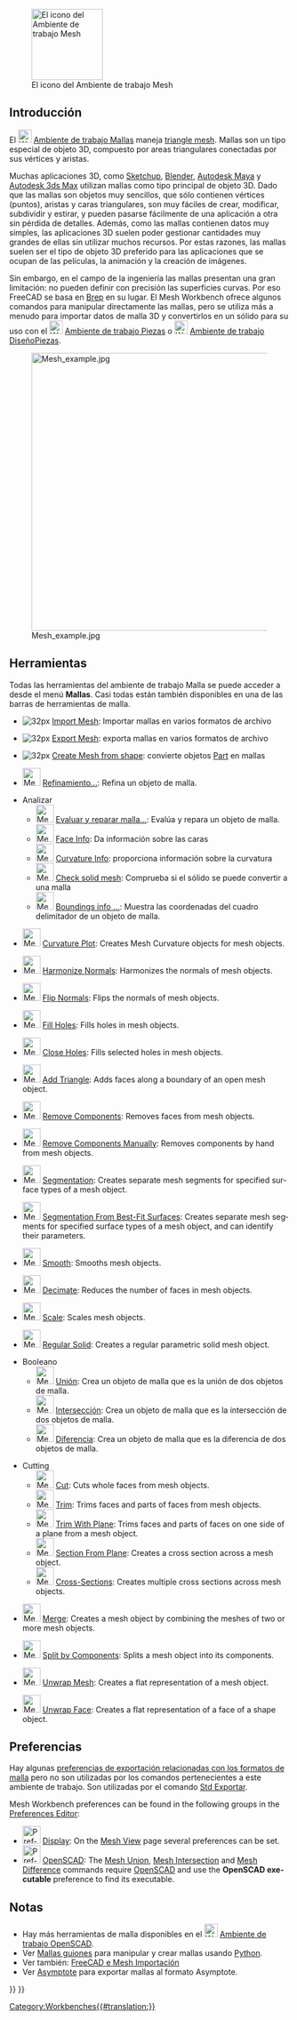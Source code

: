 <languages/>

<div class="mw-translate-fuzzy">
{{Docnav/es
|[[Inspection_Workbench/es|Ambiente de trabajo Inspección]]
|[[OpenSCAD_Workbench/es|Ambiente de trabajo OpenSCAD]]
|IconL=Workbench_Inspection.svg
|IconR=Workbench_OpenSCAD.svg
}}
</div>

[[Image:Workbench_Mesh.svg|thumb|128px|El icono del Ambiente de trabajo Mesh]]

{{TOCright}}

<span id="Introduction"></span>
==Introducción==

<div class="mw-translate-fuzzy">
El  [[Image:Workbench_Mesh.svg|24px]] [[Mesh_Workbench|Ambiente de trabajo Mallas]] maneja [http://en.wikipedia.org/wiki/Triangle_mesh triangle mesh]. Mallas son un tipo especial de objeto 3D, compuesto por areas triangulares conectadas por sus vértices y aristas.
</div>

<div class="mw-translate-fuzzy">
Muchas aplicaciones 3D, como [https://es.wikipedia.org/wiki/SketchUp Sketchup], [http://es.wikipedia.org/wiki/Blender Blender], [http://es.wikipedia.org/wiki/Autodesk_Maya Autodesk Maya] y [http://es.wikipedia.org/wiki/Autodesk_3ds_Max Autodesk 3ds Max] utilizan mallas como tipo principal de objeto 3D. Dado que las mallas son objetos muy sencillos, que sólo contienen vértices (puntos), aristas y caras triangulares, son muy fáciles de crear, modificar, subdividir y estirar, y pueden pasarse fácilmente de una aplicación a otra sin pérdida de detalles. Además, como las mallas contienen datos muy simples, las aplicaciones 3D suelen poder gestionar cantidades muy grandes de ellas sin utilizar muchos recursos. Por estas razones, las mallas suelen ser el tipo de objeto 3D preferido para las aplicaciones que se ocupan de las películas, la animación y la creación de imágenes.
</div>

Sin embargo, en el campo de la ingeniería las mallas presentan una gran limitación: no pueden definir con precisión las superficies curvas. Por eso FreeCAD se basa en [[wikipedia:Boundary representation|Brep]] en su lugar. El Mesh Workbench ofrece algunos comandos para manipular directamente las mallas, pero se utiliza más a menudo para importar datos de malla 3D y convertirlos en un sólido para su uso con el [[Image:Workbench_Part.svg|24px]] [[Part_Workbench/es|Ambiente de trabajo Piezas]] o [[Image:Workbench_PartDesign.svg|24px]] [[PartDesign_Workbench/es|Ambiente de trabajo DiseñoPiezas]].

[[Image:Mesh_example.jpg|500px]]

<span id="Tools"></span>
==Herramientas==

Todas las herramientas del ambiente de trabajo Malla se puede acceder a desde el menú '''Mallas'''. Casi todas están también disponibles en una de las barras de herramientas de malla.

* [[Image: Mesh_ImportMesh.png | 32px]] [[Mesh Import/es|Import Mesh]]: Importar mallas en varios formatos de archivo

* [[Image: Mesh_ExportMesh.png | 32px]] [[Mesh Export/es| Export Mesh]]: exporta mallas en varios formatos de archivo

* [[Image: Mesh MeshFromShape.png | 32px]] [[Mesh MeshFromShape | Create Mesh from shape]]: convierte objetos [[Part_Workbench/es | Part]] en mallas

<div class="mw-translate-fuzzy">
* [[Image:Mesh_RemeshGmsh.svg|32px]] [[Mesh_RemeshGmsh/rs|Refinamiento...]]: Refina un objeto de malla. {{Version/es|0.19}}
</div>

* Analizar
** [[Image:Mesh_Evaluation.svg|32px]] [[Mesh_Evaluation/es|Evaluar y reparar malla...]]: Evalúa y repara un objeto de malla.
** [[Image:Mesh_EvaluateFacet.svg|32px]] [[Mesh_EvaluateFacet/es| Face Info]]: Da información sobre las caras
** [[Image:Mesh_CurvatureInfo.svg|32px]] [[Mesh_CurvatureInfo/es| Curvature Info]]: proporciona información sobre la curvatura
** [[Image:Mesh_EvaluateSolid.svg|32px]] [[Mesh_EvaluateSolid/es| Check solid mesh]]: Comprueba si el sólido se puede convertir a una malla
** [[Image:Mesh_BoundingBox.svg|32px]] [[Mesh_BoundingBox/es| Boundings info ...]]: Muestra las coordenadas del cuadro delimitador de un objeto de malla.

<div lang="en" dir="ltr" class="mw-content-ltr">
* [[Image:Mesh_VertexCurvature.svg|32px]] [[Mesh_VertexCurvature|Curvature Plot]]: Creates Mesh Curvature objects for mesh objects.
</div>

<div lang="en" dir="ltr" class="mw-content-ltr">
* [[Image:Mesh_HarmonizeNormals.svg|32px]] [[Mesh_HarmonizeNormals|Harmonize Normals]]: Harmonizes the normals of mesh objects.
</div>

<div lang="en" dir="ltr" class="mw-content-ltr">
* [[Image:Mesh_FlipNormals.svg|32px]] [[Mesh_FlipNormals|Flip Normals]]: Flips the normals of mesh objects.
</div>

<div lang="en" dir="ltr" class="mw-content-ltr">
* [[Image:Mesh_FillupHoles.svg|32px]] [[Mesh_FillupHoles|Fill Holes]]: Fills holes in mesh objects.
</div>

<div lang="en" dir="ltr" class="mw-content-ltr">
* [[Image:Mesh_FillInteractiveHole.svg|32px]] [[Mesh_FillInteractiveHole|Close Holes]]: Fills selected holes in mesh objects.
</div>

<div lang="en" dir="ltr" class="mw-content-ltr">
* [[Image:Mesh_AddFacet.svg|32px]] [[Mesh_AddFacet|Add Triangle]]: Adds faces along a boundary of an open mesh object.
</div>

<div lang="en" dir="ltr" class="mw-content-ltr">
* [[Image:Mesh_RemoveComponents.svg|32px]] [[Mesh_RemoveComponents|Remove Components]]: Removes faces from mesh objects.
</div>

<div lang="en" dir="ltr" class="mw-content-ltr">
* [[Image:Mesh_RemoveCompByHand.svg|32px]] [[Mesh_RemoveCompByHand|Remove Components Manually]]: Removes components by hand from mesh objects.
</div>

<div lang="en" dir="ltr" class="mw-content-ltr">
* [[Image:Mesh_Segmentation.svg|32px]] [[Mesh_Segmentation|Segmentation]]: Creates separate mesh segments for specified surface types of a mesh object.
</div>

<div lang="en" dir="ltr" class="mw-content-ltr">
* [[Image:Mesh_SegmentationBestFit.svg|32px]] [[Mesh_SegmentationBestFit|Segmentation From Best-Fit Surfaces]]: Creates separate mesh segments for specified surface types of a mesh object, and can identify their parameters.
</div>

<div lang="en" dir="ltr" class="mw-content-ltr">
* [[Image:Mesh_Smoothing.svg|32px]] [[Mesh_Smoothing|Smooth]]: Smooths mesh objects.
</div>

<div lang="en" dir="ltr" class="mw-content-ltr">
* [[Image:Mesh_Decimating.svg|32px]] [[Mesh_Decimating|Decimate]]: Reduces the number of faces in mesh objects.
</div>

<div lang="en" dir="ltr" class="mw-content-ltr">
* [[Image:Mesh_Scale.svg|32px]] [[Mesh_Scale|Scale]]: Scales mesh objects.
</div>

<div lang="en" dir="ltr" class="mw-content-ltr">
* [[Image:Mesh_BuildRegularSolid.svg|32px]] [[Mesh_BuildRegularSolid|Regular Solid]]: Creates a regular parametric solid mesh object.
</div>

* Booleano
** [[Image:Mesh_Union.svg|32px]] [[Mesh_Union/es|Unión]]: Crea un objeto de malla que es la unión de dos objetos de malla.
** [[Image:Mesh_Intersection.svg|32px]] [[Mesh_Intersection/es|Intersección]]: Crea un objeto de malla que es la intersección de dos objetos de malla.
** [[Image:Mesh_Difference.svg|32px]] [[Mesh_Difference/es|Diferencia]]: Crea un objeto de malla que es la diferencia de dos objetos de malla.

<div lang="en" dir="ltr" class="mw-content-ltr">
* Cutting
** [[Image:Mesh_PolyCut.svg|32px]] [[Mesh_PolyCut|Cut]]: Cuts whole faces from mesh objects.
** [[Image:Mesh_PolyTrim.svg|32px]] [[Mesh_PolyTrim|Trim]]: Trims faces and parts of faces from mesh objects.
** [[Image:Mesh_TrimByPlane.svg|32px]] [[Mesh_TrimByPlane|Trim With Plane]]: Trims faces and parts of faces on one side of a plane from a mesh object.
** [[Image:Mesh_SectionByPlane.svg|32px]] [[Mesh_SectionByPlane|Section From Plane]]: Creates a cross section across a mesh object.
** [[Image:Mesh_CrossSections.svg|32px]] [[Mesh_CrossSections|Cross-Sections]]: Creates multiple cross sections across mesh objects.
</div>

<div lang="en" dir="ltr" class="mw-content-ltr">
* [[Image:Mesh_Merge.svg|32px]] [[Mesh_Merge|Merge]]: Creates a mesh object by combining the meshes of two or more mesh objects.
</div>

<div lang="en" dir="ltr" class="mw-content-ltr">
* [[Image:Mesh_SplitComponents.svg|32px]] [[Mesh_SplitComponents|Split by Components]]: Splits a mesh object into its components.
</div>

<div lang="en" dir="ltr" class="mw-content-ltr">
* [[Image:MeshPart_CreateFlatMesh.svg|32px]] [[MeshPart_CreateFlatMesh|Unwrap Mesh]]: Creates a flat representation of a mesh object.
</div>

<div lang="en" dir="ltr" class="mw-content-ltr">
* [[Image:MeshPart_CreateFlatFace.svg|32px]] [[MeshPart_CreateFlatFace|Unwrap Face]]: Creates a flat representation of a face of a shape object.
</div>

<span id="Preferences"></span>
==Preferencias==

Hay algunas [[Import_Export_Preferences/es#Formatos_de_malla|preferencias de exportación relacionadas con los formatos de malla]] pero no son utilizadas por los comandos pertenecientes a este ambiente de trabajo. Son utilizadas por el comando [[Std_Export/es|Std Exportar]].

<div lang="en" dir="ltr" class="mw-content-ltr">
Mesh Workbench preferences can be found in the following groups in the [[Preferences_Editor|Preferences Editor]]:
* [[Image:Preferences-display.svg|32px]] [[Preferences_Editor#Display|Display]]: On the [[Preferences_Editor#Mesh_View|Mesh View]] page several preferences can be set.
* [[Image:Preferences-openscad.svg|32px]] [[OpenSCAD_Preferences|OpenSCAD]]: The [[Mesh_Union|Mesh Union]], [[Mesh_Intersection|Mesh Intersection]] and [[Mesh_Difference|Mesh Difference]] commands require [http://www.openscad.org/ OpenSCAD] and use the '''OpenSCAD executable''' preference to find its executable.
</div>

<span id="Notes"></span>
==Notas==

* Hay más herramientas de malla disponibles en el [[Image:Workbench_OpenSCAD.svg|24px]] [[OpenSCAD_Workbench/es|Ambiente de trabajo OpenSCAD]].
* Ver [[Mesh_Scripting/es|Mallas guiones]] para manipular y crear mallas usando [[Python/es|Python]].
* Ver también: [[FreeCAD_and_Mesh_Import/es|FreeCAD e Mesh Importación]]
* Ver [[Asymptote/es|Asymptote]] para exportar mallas al formato Asymptote.


<div class="mw-translate-fuzzy">
{{Docnav/es
|[[Inspection_Workbench/es|Ambiente de trabajo Inspección]]
|[[OpenSCAD_Workbench/es|Ambiente de trabajo OpenSCAD]]
|IconL=Workbench_Inspection.svg
|IconR=Workbench_OpenSCAD.svg
}}
</div>

{{Mesh Tools navi{{#translation:}}}}
{{Userdocnavi{{#translation:}}}}
[[Category:Workbenches{{#translation:}}]]